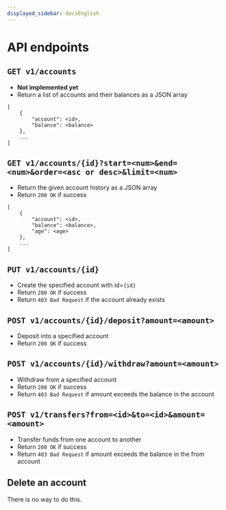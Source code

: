 ```yaml
---
displayed_sidebar: docsEnglish
---
```


# API endpoints

## `GET v1/accounts`

- **Not implemented yet**
- Return a list of accounts and their balances as a JSON array

```
[
    {
        "account": <id>,
        "balance": <balance>
    },
    ...
]
```

## `GET v1/accounts/{id}?start=<num>&end=<num>&order=<asc or desc>&limit=<num>`

- Return the given account history as a JSON array
- Return `200 OK` if success

```
[
    {
        "account": <id>,
        "balance": <balance>,
        "age": <age>
    },
    ...
]
```

## `PUT v1/accounts/{id}`

- Create the specified account with id=`{id}`
- Return `200 OK` if success
- Return `403 Bad Request` if the account already exists

## `POST v1/accounts/{id}/deposit?amount=<amount>`

- Deposit into a specified account
- Return `200 OK` if success

## `POST v1/accounts/{id}/withdraw?amount=<amount>`

- Withdraw from a specified account
- Return `200 OK` if success
- Return `403 Bad Request` if amount exceeds the balance in the account

## `POST v1/transfers?from=<id>&to=<id>&amount=<amount>`

- Transfer funds from one account to another
- Return `200 OK` if success
- Return `403 Bad Request` if amount exceeds the balance in the from account

## Delete an account

There is no way to do this.